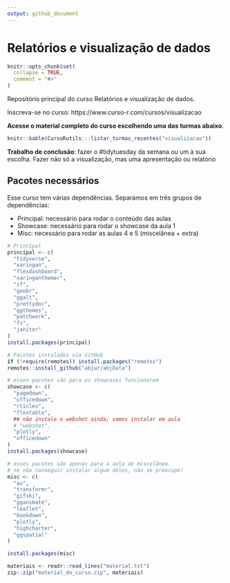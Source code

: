 ```yaml
---
output: github_document
---
```


# Relatórios e visualização de dados

<!-- README.md is generated from README.Rmd. Please edit that file -->

```r
knitr::opts_chunk$set(
  collapse = TRUE,
  comment = "#>"
)
```

Repositório principal do curso Relatórios e visualização de dados.

Inscreva-se no curso: https://www.curso-r.com/cursos/visualizacao

**Acesse o material completo do curso escolhendo uma das turmas abaixo**.

```r
knitr::kable(CursoRutils:::listar_turmas_recentes("visualizacao"))
```


**Trabalho de conclusão**: fazer o #tidytuesday da semana ou um à sua escolha. Fazer não só a visualização, mas uma apresentação ou relatório

## Pacotes necessários

Esse curso tem várias dependências. Separamos em três grupos de dependências:

- Principal: necessário para rodar o conteúdo das aulas
- Showcase: necessário para rodar o showcase da aula 1
- Misc: necessário para rodar as aulas 4 e 5 (miscelânea + extra)

```r

# Principal
principal <- c(
  "tidyverse",
  "xaringan",
  "flexdashboard",
  "xaringanthemer",
  "sf",
  "geobr",
  "ggalt",
  "prettydoc",
  "ggthemes",
  "patchwork",
  "fs",
  "janitor"
)
install.packages(principal)

# Pacotes instalados via GitHub
if (!require(remotes)) install.packages("remotes")
remotes::install_github("abjur/abjData")

# esses pacotes são para os showcases funcionarem
showcase <- c(
  "pagedown",
  "officedown",
  "rticles",
  "flextable",
  ## não instale o webshot ainda; vamos instalar em aula
  # "webshot",
  "plotly",
  "officedown"
)
install.packages(showcase)

# esses pacotes são apenas para a aula de miscelânea.
# se não conseguir instalar algum deles, não se preocupe!
misc <- c(
  "av", 
  "transformr", 
  "gifski",
  "gganimate",
  "leaflet",
  "bookdown",
  "plotly",
  "highcharter",
  "ggspatial"
)

install.packages(misc)

```


```r
materiais <- readr::read_lines("material.txt")
zip::zip("material_do_curso.zip", materiais)
```

